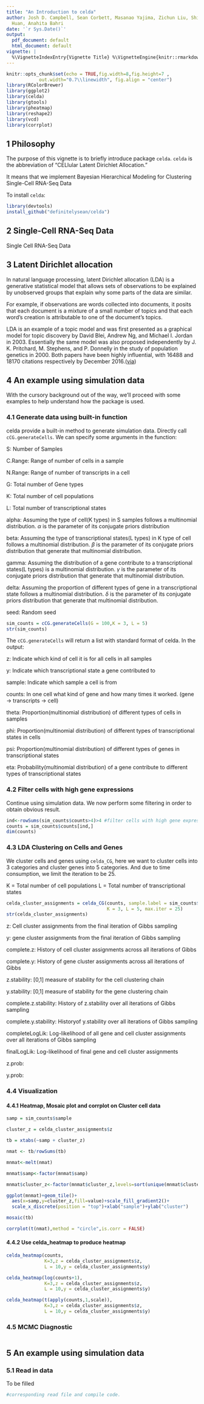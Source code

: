 ```yaml
---
title: "An Introduction to celda"
author: Josh D. Campbell, Sean Corbett, Masanao Yajima, Zichun Liu, Shiyi Yang, Tianwen
  Huan, Anahita Bahri
date: '`r Sys.Date()`'
output:
  pdf_document: default
  html_document: default
vignette: |
  %\VignetteIndexEntry{Vignette Title} %\VignetteEngine{knitr::rmarkdown} \usepackage[utf8]{inputenc}
---
```

```r
knitr::opts_chunk$set(echo = TRUE,fig.width=8,fig.height=7 ,
			out.width="0.7\\linewidth", fig.align = "center")
library(RColorBrewer)
library(ggplot2)
library(celda)
library(gtools)
library(pheatmap)
library(reshape2)
library(vcd)
library(corrplot)
```

## 1 Philosophy

The purpose of this vignette is to briefly introduce package `celda`. `celda` is the abbreviation of "CELlular Latent Dirichlet Allocation."

It means that we implement Bayesian Hierarchical Modeling for Clustering Single-Cell RNA-Seq Data

To install `celda`:  

```r
library(devtools)
install_github("definitelysean/celda")
```
  
## 2 Single-Cell RNA-Seq Data

Single Cell RNA-Seq Data

## 3 Latent Dirichlet allocation

In natural language processing, latent Dirichlet allocation (LDA) is a generative statistical model that allows sets of observations to be explained by unobserved groups that explain why some parts of the data are similar.  

For example, if observations are words collected into documents, it posits that each document is a mixture of a small number of topics and that each word's creation is attributable to one of the document's topics.  

LDA is an example of a topic model and was first presented as a graphical model for topic discovery by David Blei, Andrew Ng, and Michael I. Jordan in 2003. Essentially the same model was also proposed independently by J. K. Pritchard, M. Stephens, and P. Donnelly in the study of population genetics in 2000. Both papers have been highly influential, with 16488 and 18170 citations respectively by December 2016.([via](https://en.wikipedia.org/wiki/Latent_Dirichlet_allocation))

## 4 An example using simulation data
With the cursory background out of the way, we’ll proceed with some examples to help understand how the package is used.

### 4.1 Generate data using built-in function

celda provide a built-in method to generate simulation data. Directly call `cCG.generateCells`. We can specify some arguments in the function:

  S: Number of Samples
 
  C.Range: Range of number of cells in a sample 
 
  N.Range: Range of number of transcripts in a cell
 
  G: Total number of Gene types
 
  K: Total number of cell populations
 
  L: Total number of transcriptional states
 
  alpha: Assuming the type of cell(K types) in S samples follows a multinomial distribution. $\alpha$ is the parameter of its conjugate priors distribution 
 
  beta: Assuming the type of transcriptional states(L types) in K type of cell follows a multinomial distribution. $\beta$ is the parameter of its conjugate priors distribution that generate that multinomial distribution.
 
  gamma: Assuming the distribution of a gene contribute to a transcriptional states(L types) is a multinomial distribution. $\gamma$ is the parameter of its conjugate priors distribution that generate that multinomial distribution.
 
  delta: Assuming the proportion of different types of gene in a transcriptional state  follows a multinomial distribution. $\delta$ is the parameter of its conjugate priors distribution that generate that multinomial distribution. 
 
  seed: Random seed

```r
sim_counts = cCG.generateCells(G = 100,K = 3, L = 5)
str(sim_counts)
```


The `cCG.generateCells` will return a list with standard format of celda. In the output:
  
  z: Indicate which kind of cell it is for all cells in all samples
 
  y: Indicate which transcriptional state a gene contributed to 
 
  sample: Indicate which sample a cell is from
 
  counts: In one cell what kind of gene and how many times it worked. (gene -> transcripts -> cell)
 
  theta: Proportion(multinomial distribution) of different types of cells in samples
 
  phi: Proportion(multinomial distribution) of different types of transcriptional states in cells
 
  psi: Proportion(multinomial distribution) of different types of genes in transcriptional states
 
  eta: Probability(multinomial distribution) of a gene contribute to different types of transcriptional states



### 4.2 Filter cells with high gene expressions

Continue using simulation data. We now perform some filtering in order to obtain obvious result.

```r
ind<-rowSums(sim_counts$counts>4)>4 #filter cells with high gene expression
counts = sim_counts$counts[ind,]
dim(counts)
```

### 4.3 LDA Clustering on Cells and Genes

We cluster cells and genes using `celda_CG`, here we want to cluster cells into 3 categories and cluster genes into 5 categories. And due to time consumption, we limit the iteration to be 25.

K = Total number of cell populations
L = Total number of transcriptional states

```r
celda_cluster_assignments = celda_CG(counts, sample.label = sim_counts$sample,
                                     K = 3, L = 5, max.iter = 25)
str(celda_cluster_assignments)
```

z: Cell cluster assignments from the final iteration of Gibbs sampling
 
y: gene cluster assignments from the final iteration of Gibbs sampling 

complete.z: History of cell cluster assignments across all iterations of Gibbs

complete.y: History of gene cluster assignments across all iterations of Gibbs

z.stability: [0,1] measure of stability for the cell clustering chain

y.stability: [0,1] measure of stability for the gene clustering chain

complete.z.stability: History of z.stability over all iterations of Gibbs sampling

complete.y.stability: Historyof y.stability over all iterations of Gibbs sampling

completeLogLik: Log-likelihood of all gene and cell cluster assignments over all iterations of Gibbs sampling

finalLogLik: Log-likelihood of final gene and cell cluster assignments

z.prob:

y.prob:

### 4.4 Visualization

#### 4.4.1 Heatmap, Mosaic plot and corrplot on Cluster cell data
```r
samp = sim_counts$sample

cluster_z = celda_cluster_assignments$z

tb = xtabs(~samp + cluster_z)

nmat <- tb/rowSums(tb)

mnmat<-melt(nmat)

mnmat$samp<-factor(mnmat$samp)

mnmat$cluster_z<-factor(mnmat$cluster_z,levels=sort(unique(mnmat$cluster_z),TRUE))
```

```r
ggplot(mnmat)+geom_tile()+
  aes(x=samp,y=cluster_z,fill=value)+scale_fill_gradient2()+
  scale_x_discrete(position = "top")+xlab("sample")+ylab("cluster")

mosaic(tb)

corrplot(t(nmat),method = "circle",is.corr = FALSE)
```


#### 4.4.2 Use celda_heatmap to produce heatmap

```r
celda_heatmap(counts,
              K=3,z = celda_cluster_assignments$z,
              L = 10,y = celda_cluster_assignments$y)

celda_heatmap(log(counts+1),
              K=3,z = celda_cluster_assignments$z, 
              L = 10,y = celda_cluster_assignments$y)

celda_heatmap(t(apply(counts,1,scale)),
              K=3,z = celda_cluster_assignments$z, 
              L = 10,y = celda_cluster_assignments$y)
```

### 4.5 MCMC Diagnostic
```r
```


## 5 An example using simulation data

### 5.1 Read in data

To be filled 

```r
#corresponding read file and compile code.
```

